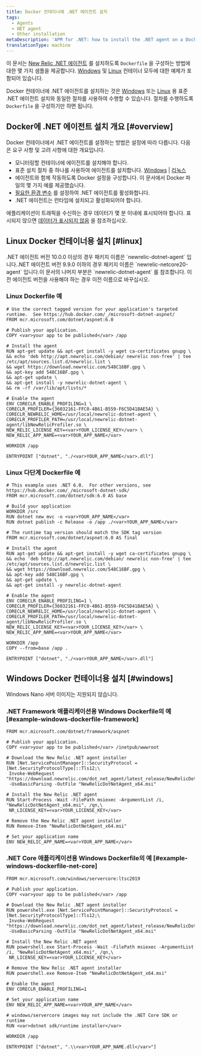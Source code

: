 ```yaml
---
title: Docker 컨테이너에 .NET 에이전트 설치
tags:
  - Agents
  - NET agent
  - Other installation
metaDescription: 'APM for .NET: how to install the .NET agent on a Docker container.'
translationType: machine
---
```


이 문서는 [New Relic .NET 에이전트](/docs/dotnet/new-relic-for-net) 를 설치하도록 `Dockerfile` 을 구성하는 방법에 대한 몇 가지 샘플을 제공합니다. [Windows](#windows) 및 [Linux](#linux) 컨테이너 모두에 대한 예제가 포함되어 있습니다.

Docker 컨테이너에 .NET 에이전트를 설치하는 것은 [Windows](/docs/agents/net-agent/installation/install-net-agent-windows) 또는 [Linux](/docs/agents/net-agent/installation/install-net-agent-linux) 용 표준 .NET 에이전트 설치와 동일한 절차를 사용하여 수행할 수 있습니다. 절차를 수행하도록 `Dockerfile` 을 구성하기만 하면 됩니다.

## Docker에 .NET 에이전트 설치 개요 [#overview]

Docker 컨테이너에서 .NET 에이전트를 설정하는 방법은 설정에 따라 다릅니다. 다음은 요구 사항 및 고려 사항에 대한 개요입니다.

* 모니터링할 컨테이너에 에이전트를 설치해야 합니다.
* 표준 설치 절차 중 하나를 사용하여 에이전트를 설치합니다. [Windows](/docs/apm/agents/net-agent/installation/install-net-agent-windows) \| [리눅스](/docs/apm/agents/net-agent/installation/install-net-agent-linux)
* 에이전트와 함께 작동하도록 Docker 설정을 구성합니다. 이 문서에서 Docker 파일의 몇 가지 예를 제공했습니다.
* [필요한 환경 변수](/docs/agents/net-agent/configuration/net-agent-configuration#environment-variables) 를 설정하여 .NET 에이전트를 활성화합니다.
* .NET 에이전트는 런타임에 설치되고 활성화되어야 합니다.

애플리케이션이 트래픽을 수신하는 경우 데이터가 몇 분 이내에 표시되어야 합니다. 표시되지 않으면 [데이터가 표시되지 않음](/docs/apm/agents/net-agent/troubleshooting/no-data-appears-net) 을 참조하십시오.

## Linux Docker 컨테이너용 설치 [#linux]

<Callout variant="important">
  .NET 에이전트 버전 10.0.0 이상의 경우 패키지 이름은 `newrelic-dotnet-agent` 입니다..NET 에이전트 버전 9.9.0 이하의 경우 패키지 이름은 `newrelic-netcore20-agent` 입니다.이 문서의 나머지 부분은 `newrelic-dotnet-agent` 를 참조합니다. 이전 에이전트 버전을 사용해야 하는 경우 이전 이름으로 바꾸십시오.
</Callout>

### Linux Dockerfile 예

```
# Use the correct tagged version for your application's targeted runtime.  See https://hub.docker.com/_/microsoft-dotnet-aspnet/ 
FROM mcr.microsoft.com/dotnet/aspnet:6.0

# Publish your application.
COPY <var>your app to be published</var> /app

# Install the agent
RUN apt-get update && apt-get install -y wget ca-certificates gnupg \
&& echo 'deb http://apt.newrelic.com/debian/ newrelic non-free' | tee /etc/apt/sources.list.d/newrelic.list \
&& wget https://download.newrelic.com/548C16BF.gpg \
&& apt-key add 548C16BF.gpg \
&& apt-get update \
&& apt-get install -y newrelic-dotnet-agent \
&& rm -rf /var/lib/apt/lists/*

# Enable the agent
ENV CORECLR_ENABLE_PROFILING=1 \
CORECLR_PROFILER={36032161-FFC0-4B61-B559-F6C5D41BAE5A} \
CORECLR_NEWRELIC_HOME=/usr/local/newrelic-dotnet-agent \
CORECLR_PROFILER_PATH=/usr/local/newrelic-dotnet-agent/libNewRelicProfiler.so \
NEW_RELIC_LICENSE_KEY=<var>YOUR_LICENSE_KEY</var> \
NEW_RELIC_APP_NAME=<var>YOUR_APP_NAME</var>

WORKDIR /app

ENTRYPOINT ["dotnet", "./<var>YOUR_APP_NAME</var>.dll"]
```

### Linux 다단계 Dockerfile 예

```
# This example uses .NET 6.0.  For other versions, see https://hub.docker.com/_/microsoft-dotnet-sdk/
FROM mcr.microsoft.com/dotnet/sdk:6.0 AS base

# Build your application
WORKDIR /src
RUN dotnet new mvc -o <var>YOUR_APP_NAME</var>
RUN dotnet publish -c Release -o /app ./<var>YOUR_APP_NAME</var>

# The runtime tag version should match the SDK tag version
FROM mcr.microsoft.com/dotnet/aspnet:6.0 AS final

# Install the agent
RUN apt-get update && apt-get install -y wget ca-certificates gnupg \
&& echo 'deb http://apt.newrelic.com/debian/ newrelic non-free' | tee /etc/apt/sources.list.d/newrelic.list \
&& wget https://download.newrelic.com/548C16BF.gpg \
&& apt-key add 548C16BF.gpg \
&& apt-get update \
&& apt-get install -y newrelic-dotnet-agent

# Enable the agent
ENV CORECLR_ENABLE_PROFILING=1 \
CORECLR_PROFILER={36032161-FFC0-4B61-B559-F6C5D41BAE5A} \
CORECLR_NEWRELIC_HOME=/usr/local/newrelic-dotnet-agent \
CORECLR_PROFILER_PATH=/usr/local/newrelic-dotnet-agent/libNewRelicProfiler.so \
NEW_RELIC_LICENSE_KEY=<var>YOUR_LICENSE_KEY</var> \
NEW_RELIC_APP_NAME=<var>YOUR_APP_NAME</var>

WORKDIR /app
COPY --from=base /app .

ENTRYPOINT ["dotnet", "./<var>YOUR_APP_NAME</var>.dll"]
```

## Windows Docker 컨테이너용 설치 [#windows]

<Callout variant="important">
  Windows Nano 서버 이미지는 지원되지 않습니다.
</Callout>

### .NET Framework 애플리케이션용 Windows Dockerfile의 예 [#example-windows-dockerfile-framework]

```
FROM mcr.microsoft.com/dotnet/framework/aspnet

# Publish your application.
COPY <var>your app to be published</var> /inetpub/wwwroot

# Download the New Relic .NET agent installer
RUN [Net.ServicePointManager]::SecurityProtocol = [Net.SecurityProtocolType]::Tls12;\
 Invoke-WebRequest "https://download.newrelic.com/dot_net_agent/latest_release/NewRelicDotNetAgent_x64.msi"\
 -UseBasicParsing -OutFile "NewRelicDotNetAgent_x64.msi"

# Install the New Relic .NET agent
RUN Start-Process -Wait -FilePath msiexec -ArgumentList /i, "NewRelicDotNetAgent_x64.msi", /qn,\
 NR_LICENSE_KEY=<var>YOUR_LICENSE_KEY</var>

# Remove the New Relic .NET agent installer
RUN Remove-Item "NewRelicDotNetAgent_x64.msi"

# Set your application name
ENV NEW_RELIC_APP_NAME=<var>YOUR_APP_NAME</var>
```

### .NET Core 애플리케이션용 Windows Dockerfile의 예 [#example-windows-dockerfile-net-core]

```
FROM mcr.microsoft.com/windows/servercore:ltsc2019

# Publish your application.
COPY <var>your app to be published</var> /app

# Download the New Relic .NET agent installer
RUN powershell.exe [Net.ServicePointManager]::SecurityProtocol = [Net.SecurityProtocolType]::Tls12;\
 Invoke-WebRequest "https://download.newrelic.com/dot_net_agent/latest_release/NewRelicDotNetAgent_x64.msi"\
 -UseBasicParsing -OutFile "NewRelicDotNetAgent_x64.msi"

# Install the New Relic .NET agent
RUN powershell.exe Start-Process -Wait -FilePath msiexec -ArgumentList /i, "NewRelicDotNetAgent_x64.msi", /qn,\
 NR_LICENSE_KEY=<var>YOUR_LICENSE_KEY</var>

# Remove the New Relic .NET agent installer
RUN powershell.exe Remove-Item "NewRelicDotNetAgent_x64.msi"

# Enable the agent
ENV CORECLR_ENABLE_PROFILING=1

# Set your application name
ENV NEW_RELIC_APP_NAME=<var>YOUR_APP_NAME</var>

# windows/servercore images may not include the .NET Core SDK or runtime
RUN <var>dotnet sdk/runtime installer</var>

WORKDIR /app

ENTRYPOINT ["dotnet", ".\\<var>YOUR_APP_NAME.dll</var>"]
```

<InstallFeedback/>